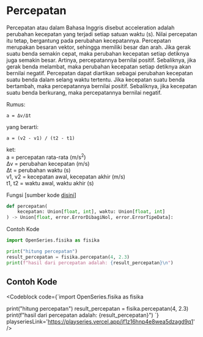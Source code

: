 
# Percepatan

Percepatan atau dalam Bahasa Inggris disebut acceleration adalah perubahan kecepatan yang terjadi
setiap satuan waktu (s). Nilai percepatan itu tetap, bergantung pada perubahan kecepatannya.
Percepatan merupakan besaran vektor, sehingga memiliki besar dan arah. Jika gerak suatu benda
semakin cepat, maka perubahan kecepatan setiap detiknya juga semakin besar. Artinya, percepatannya
bernilai positif. Sebaliknya, jika gerak benda melambat, maka perubahan kecepatan setiap detiknya
akan bernilai negatif.
Percepatan dapat diartikan sebagai perubahan kecepatan suatu benda dalam selang waktu tertentu.
Jika kecepatan suatu benda bertambah, maka percepatannya bernilai positif. Sebaliknya,
jika kecepatan suatu benda berkurang, maka percepatannya bernilai negatif.

Rumus:

```
a = Δv/Δt
```

yang berarti:

```
a = (v2 - v1) / (t2 - t1)
```

ket: <br />
a = percepatan rata-rata (m/s<sup>2</sup>) <br />
Δv = perubahan kecepatan (m/s) <br />
Δt = perubahan waktu (s) <br />
v1, v2 = kecepatan awal, kecepatan akhir (m/s) <br />
t1, t2 = waktu awal, waktu akhir (s) <br />

Fungsi [sumber kode [disini](https://github.com/bellshade/OpenSeries/blob/main/OpenSeries/fisika.py)]

```python
def percepatan(
    kecepatan: Union[float, int], waktu: Union[float, int]
) -> Union[float, error.ErrorDibagiNol, error.ErrorTipeData]:
```

Contoh Kode

```python
import OpenSeries.fisika as fisika

print("hitung percepatan")
result_percepatan = fisika.percepatan(4, 2.3)
print(f"hasil dari percepatan adalah: {result_percepatan}\n")
```

## Contoh Kode

<Codeblock 
code={`import OpenSeries.fisika as fisika

print("hitung percepatan")
result_percepatan = fisika.percepatan(4, 2.3)
print(f"hasil dari percepatan adalah: {result_percepatan}")
`} playseriesLink='https://playseries.vercel.app/jf1z16hnp4e8wea5dzagd9q1' />
